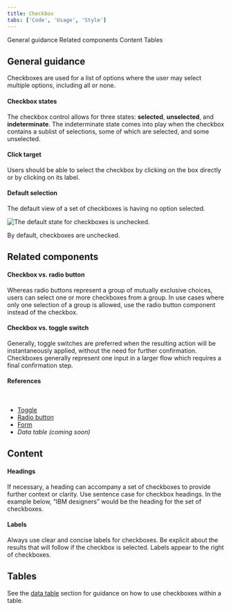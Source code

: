 ```yaml
---
title: Checkbox
tabs: ['Code', 'Usage', 'Style']
---
```


<AnchorLinks>
  <AnchorLink>General guidance</AnchorLink>
  <AnchorLink>Related components</AnchorLink>
  <AnchorLink>Content</AnchorLink>
  <AnchorLink>Tables</AnchorLink>
</AnchorLinks>

## General guidance

Checkboxes are used for a list of options where the user may select multiple options, including all or none.

#### Checkbox states

The checkbox control allows for three states: **selected**, **unselected**, and **indeterminate**. The indeterminate state comes into play when the checkbox contains a sublist of selections, some of which are selected, and some unselected.

#### Click target

Users should be able to select the checkbox by clicking on the box directly or by clicking on its label.

#### Default selection

The default view of a set of checkboxes is having no option selected.

![The default state for checkboxes is unchecked.](images/checkbox-usage-1.png)

<Caption>
    By default, checkboxes are unchecked.
</Caption>

## Related components

#### Checkbox vs. radio button

Whereas radio buttons represent a group of mutually exclusive choices, users can select one or more checkboxes from a group. In use cases where only one selection of a group is allowed, use the radio button component instead of the checkbox.

#### Checkbox vs. toggle switch

Generally, toggle switches are preferred when the resulting action will be instantaneously applied, without the need for further confirmation. Checkboxes generally represent one input in a larger flow which requires a final confirmation step.

#### References

<br />

- [Toggle](/components/toggle)
- [Radio button](/components/radio-button)
- [Form](/components/form)
- _Data table (coming soon)_

## Content

#### Headings

If necessary, a heading can accompany a set of checkboxes to provide further context or clarity. Use sentence case for checkbox headings. In the example below, “IBM designers” would be the heading for the set of checkboxes.

#### Labels

Always use clear and concise labels for checkboxes. Be explicit about the results that will follow if the checkbox is selected. Labels appear to the right of checkboxes.

## Tables

See the [data table](/components/data-table/usage) section for guidance on how to use checkboxes within a table.
